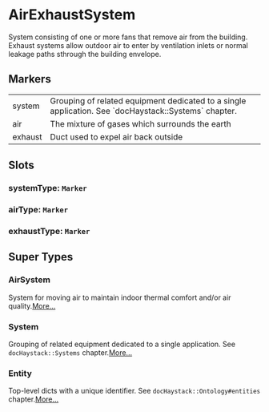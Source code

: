 # AirExhaustSystem
System consisting of one or more fans that remove air from the building.
Exhaust systems allow outdoor air to enter by ventilation inlets or normal
leakage paths sthrough the building envelope.
## Markers
<table>
<tbody>
<tr>
<td className='p-2 align-top'><span className='bg-sky-200 rounded-md px-3 py-1 text-sky-700 block font-semibold text-center text-sm'>system </span></td>
<td className='p-2 align-top'>Grouping of related equipment dedicated to a single application. See `docHaystack::Systems` chapter.</td>
</tr>
<tr>
<td className='p-2 align-top'><span className='bg-sky-200 rounded-md px-3 py-1 text-sky-700 block font-semibold text-center text-sm'>air </span></td>
<td className='p-2 align-top'>The mixture of gases which surrounds the earth</td>
</tr>
<tr>
<td className='p-2 align-top'><span className='bg-sky-200 rounded-md px-3 py-1 text-sky-700 block font-semibold text-center text-sm'>exhaust </span></td>
<td className='p-2 align-top'>Duct used to expel air back outside</td>
</tr>
</tbody>
</table>

## Slots

### systemType: `Marker`

### airType: `Marker`

### exhaustType: `Marker`


## Super Types
### AirSystem
System for moving air to maintain indoor thermal comfort and/or air quality.[More...](./AirSystem)

### System
Grouping of related equipment dedicated to a single application.
See `docHaystack::Systems` chapter.[More...](./System)

### Entity
Top-level dicts with a unique identifier.
See `docHaystack::Ontology#entities` chapter.[More...](./Entity)


